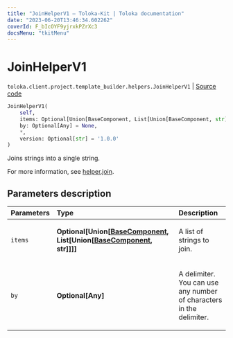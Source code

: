 ```yaml
---
title: "JoinHelperV1 — Toloka-Kit | Toloka documentation"
date: "2023-06-20T13:46:34.602262"
coverId: F_bIcOYF9yjrxkPZrXc3
docsMenu: "tkitMenu"
---
```


# JoinHelperV1

`toloka.client.project.template_builder.helpers.JoinHelperV1` | [Source code](https://github.com/Toloka/toloka-kit/blob/v1.2.0/src/client/project/template_builder/helpers.py#L87)

```python
JoinHelperV1(
    self,
    items: Optional[Union[BaseComponent, List[Union[BaseComponent, str]]]] = None,
    by: Optional[Any] = None,
    *,
    version: Optional[str] = '1.0.0'
)
```

Joins strings into a single string.

For more information, see [helper.join](/docs/template-builder/reference/helper.join).

## Parameters description

| Parameters | Type | Description |
| :----------| :----| :-----------|
`items`|**Optional\[Union\[[BaseComponent](/docs/toloka-kit/reference/toloka.client.project.template_builder.base.BaseComponent), List\[Union\[[BaseComponent](/docs/toloka-kit/reference/toloka.client.project.template_builder.base.BaseComponent), str\]\]\]\]**|<p>A list of strings to join.</p>
`by`|**Optional\[Any\]**|<p>A delimiter. You can use any number of characters in the delimiter.</p>